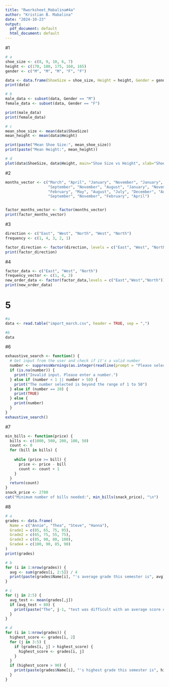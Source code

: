```yaml
---
title: "Rworksheet_Mabalina#4a"
author: "Kristian B. Mabalina"
date: "2024-10-23"
output:
  pdf_document: default
  html_document: default
---
```

#1
```r
# a
shoe_size <- c(8, 9, 10, 6, 7)
height <- c(170, 180, 175, 160, 165)
gender <- c("M", "M", "M", "F", "F")

data <- data.frame(ShoeSize = shoe_size, Height = height, Gender = gender)
print(data)
```
```r
# b
male_data <- subset(data, Gender == "M")
female_data <- subset(data, Gender == "F")

print(male_data)
print(female_data)
```
```r
# c
mean_shoe_size <- mean(data$ShoeSize)
mean_height <- mean(data$Height)

print(paste("Mean Shoe Size:", mean_shoe_size))
print(paste("Mean Height:", mean_height))
```
```r
# d
plot(data$ShoeSize, data$Height, main="Shoe Size vs Height", xlab="Shoe Size", ylab="Height")
```
#2
```r
months_vector <- c("March", "April", "January", "November", "January", "September", "October", 
                   "September", "November", "August", "January", "November", "November", 
                   "February", "May", "August", "July", "December", "August", "August", 
                   "September", "November", "February", "April")


factor_months_vector <- factor(months_vector)
print(factor_months_vector)
```
#3
```r
direction <- c("East", "West", "North", "West", "North")
frequency <- c(1, 4, 3, 2, 1)

factor_direction <- factor(direction, levels = c("East", "West", "North"))
print(factor_direction)

```
#4
```r
factor_data <- c("East", "West", "North")
frequency_vector <- c(1, 4, 3)
new_order_data <- factor(factor_data,levels = c("East","West","North"))
print(new_order_data)
```
# 5
```r
#a
data <- read.table("import_march.csv", header = TRUE, sep = ",")
```
```r
#b
data
```
#6
```r
exhaustive_search <- function() {
  # Get input from the user and check if it's a valid number
  number <- suppressWarnings(as.integer(readline(prompt = "Please select a number between 1 and 50: ")))
  if (is.na(number)) {
    print("Invalid input. Please enter a number.")
  } else if (number < 1 || number > 50) {
    print("The number selected is beyond the range of 1 to 50")
  } else if (number == 20) {
    print(TRUE)
  } else {
    print(number)
  }
}
exhaustive_search()
```
#7
```r
min_bills <- function(price) {
  bills <- c(1000, 500, 200, 100, 50)
  count <- 0
  for (bill in bills) {
    
    while (price >= bill) {
      price <- price - bill  
      count <- count + 1   
    }
  }
  return(count)
}
snack_price <- 2700
cat("Minimum number of bills needed:", min_bills(snack_price), "\n")
```
#8
```r
# a
grades <- data.frame(
  Name = c("Annie", "Thea", "Steve", "Hanna"),
  Grade1 = c(85, 65, 75, 95),
  Grade2 = c(65, 75, 55, 75),
  Grade3 = c(85, 90, 80, 100),
  Grade4 = c(100, 90, 85, 90)
)
print(grades)

```
```r
# b
for (i in 1:nrow(grades)) {
  avg <- sum(grades[i, 2:5]) / 4
  print(paste(grades$Name[i], "'s average grade this semester is", avg))
}

```
```r
# c
for (j in 2:5) {
  avg_test <- mean(grades[,j])
  if (avg_test < 80) {
    print(paste("The", j-1, "test was difficult with an average score of", avg_test))
  }
}
```
```r
# d
for (i in 1:nrow(grades)) {
  highest_score <- grades[i, 2]  
  for (j in 3:5) {  
    if (grades[i, j] > highest_score) {
      highest_score <- grades[i, j]
    }
  }
  if (highest_score > 90) {
    print(paste(grades$Name[i], "'s highest grade this semester is", highest_score))
  }
}
```



